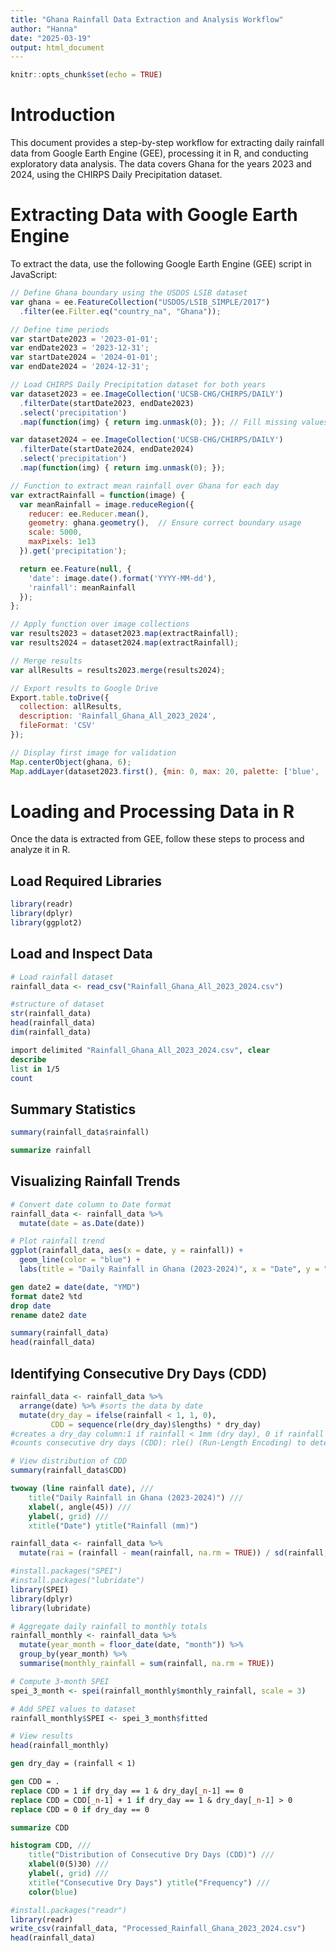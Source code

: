 ```yaml
---
title: "Ghana Rainfall Data Extraction and Analysis Workflow"
author: "Hanna"
date: "2025-03-19"
output: html_document
---
```




```r
knitr::opts_chunk$set(echo = TRUE)
```

# Introduction

This document provides a step-by-step workflow for extracting daily rainfall data from Google Earth Engine (GEE), processing it in R, and conducting exploratory data analysis. The data covers Ghana for the years 2023 and 2024, using the CHIRPS Daily Precipitation dataset.

# Extracting Data with Google Earth Engine

To extract the data, use the following Google Earth Engine (GEE) script in JavaScript:

```javascript
// Define Ghana boundary using the USDOS LSIB dataset
var ghana = ee.FeatureCollection("USDOS/LSIB_SIMPLE/2017")
  .filter(ee.Filter.eq("country_na", "Ghana"));

// Define time periods
var startDate2023 = '2023-01-01';
var endDate2023 = '2023-12-31';
var startDate2024 = '2024-01-01';
var endDate2024 = '2024-12-31';

// Load CHIRPS Daily Precipitation dataset for both years
var dataset2023 = ee.ImageCollection('UCSB-CHG/CHIRPS/DAILY')
  .filterDate(startDate2023, endDate2023)
  .select('precipitation')
  .map(function(img) { return img.unmask(0); }); // Fill missing values

var dataset2024 = ee.ImageCollection('UCSB-CHG/CHIRPS/DAILY')
  .filterDate(startDate2024, endDate2024)
  .select('precipitation')
  .map(function(img) { return img.unmask(0); });

// Function to extract mean rainfall over Ghana for each day
var extractRainfall = function(image) {
  var meanRainfall = image.reduceRegion({
    reducer: ee.Reducer.mean(),
    geometry: ghana.geometry(),  // Ensure correct boundary usage
    scale: 5000,
    maxPixels: 1e13
  }).get('precipitation');

  return ee.Feature(null, {
    'date': image.date().format('YYYY-MM-dd'),
    'rainfall': meanRainfall
  });
};

// Apply function over image collections
var results2023 = dataset2023.map(extractRainfall);
var results2024 = dataset2024.map(extractRainfall);

// Merge results
var allResults = results2023.merge(results2024);

// Export results to Google Drive
Export.table.toDrive({
  collection: allResults,
  description: 'Rainfall_Ghana_All_2023_2024',
  fileFormat: 'CSV'
});

// Display first image for validation
Map.centerObject(ghana, 6);
Map.addLayer(dataset2023.first(), {min: 0, max: 20, palette: ['blue', 'yellow', 'red']}, 'Rainfall 2023 Sample');
```

# Loading and Processing Data in R

Once the data is extracted from GEE, follow these steps to process and analyze it in R.

## Load Required Libraries

```r
library(readr)
library(dplyr)
library(ggplot2)
```

## Load and Inspect Data

```r
# Load rainfall dataset
rainfall_data <- read_csv("Rainfall_Ghana_All_2023_2024.csv")

#structure of dataset
str(rainfall_data)
head(rainfall_data)
dim(rainfall_data)
```

```stata
import delimited "Rainfall_Ghana_All_2023_2024.csv", clear
describe
list in 1/5
count
```

## Summary Statistics

```r
summary(rainfall_data$rainfall)
```

```stata
summarize rainfall
```


## Visualizing Rainfall Trends

```r
# Convert date column to Date format
rainfall_data <- rainfall_data %>%
  mutate(date = as.Date(date))

# Plot rainfall trend
ggplot(rainfall_data, aes(x = date, y = rainfall)) +
  geom_line(color = "blue") +
  labs(title = "Daily Rainfall in Ghana (2023-2024)", x = "Date", y = "Rainfall (mm)")
```


```stata
gen date2 = date(date, "YMD")
format date2 %td
drop date
rename date2 date
```


```r
summary(rainfall_data)
head(rainfall_data)
```

## Identifying Consecutive Dry Days (CDD)

```r
rainfall_data <- rainfall_data %>%
  arrange(date) %>% #sorts the data by date
  mutate(dry_day = ifelse(rainfall < 1, 1, 0), 
         CDD = sequence(rle(dry_day)$lengths) * dry_day)
#creates a dry_day column:1 if rainfall < 1mm (dry day), 0 if rainfall ≥ 1mm (wet day).
#counts consecutive dry days (CDD): rle() (Run-Length Encoding) to detect consecutive dry days.

# View distribution of CDD
summary(rainfall_data$CDD)
```


```stata
twoway (line rainfall date), ///
    title("Daily Rainfall in Ghana (2023-2024)") ///
    xlabel(, angle(45)) ///
    ylabel(, grid) ///
    xtitle("Date") ytitle("Rainfall (mm)")
```



```r
rainfall_data <- rainfall_data %>%
  mutate(rai = (rainfall - mean(rainfall, na.rm = TRUE)) / sd(rainfall, na.rm = TRUE))
```

```r
#install.packages("SPEI")
#install.packages("lubridate")
library(SPEI)
library(dplyr)
library(lubridate)

# Aggregate daily rainfall to monthly totals
rainfall_monthly <- rainfall_data %>%
  mutate(year_month = floor_date(date, "month")) %>%
  group_by(year_month) %>%
  summarise(monthly_rainfall = sum(rainfall, na.rm = TRUE))

# Compute 3-month SPEI
spei_3_month <- spei(rainfall_monthly$monthly_rainfall, scale = 3)

# Add SPEI values to dataset
rainfall_monthly$SPEI <- spei_3_month$fitted

# View results
head(rainfall_monthly)
```

```stata
gen dry_day = (rainfall < 1)

gen CDD = .
replace CDD = 1 if dry_day == 1 & dry_day[_n-1] == 0
replace CDD = CDD[_n-1] + 1 if dry_day == 1 & dry_day[_n-1] > 0
replace CDD = 0 if dry_day == 0

summarize CDD
```

```stata
histogram CDD, ///
    title("Distribution of Consecutive Dry Days (CDD)") ///
    xlabel(0(5)30) ///
    ylabel(, grid) ///
    xtitle("Consecutive Dry Days") ytitle("Frequency") ///
    color(blue)
```

```r
#install.packages("readr")
library(readr)
write_csv(rainfall_data, "Processed_Rainfall_Ghana_2023_2024.csv")
head(rainfall_data)
```

